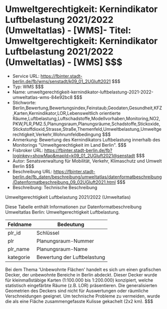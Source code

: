 # Umweltgerechtigkeit: Kernindikator Luftbelastung 2021/2022 (Umweltatlas) - [WMS]- Titel: Umweltgerechtigkeit: Kernindikator Luftbelastung 2021/2022 (Umweltatlas) - [WMS] $$$
- Service URL: https://fbinter.stadt-berlin.de/fb/wms/senstadt/k09_01_2UGluft2021 $$$
- Typ: WMS $$$
- Name: umweltgerechtigkeit-kernindikator-luftbelastung-2021-2022-umweltatlas-wms-84e92bc8 $$$
- Stichworte: Berlin,Bewertung,Bewertungsindex,Feinstaub,Geodaten,Gesundheit,KFZ,Karten,Kernindikator,LOR,Lebensweltlich orientierte Räume,Luftbelastung,Luftschadstoffe,Modellvorhaben,Monitoring,NO2,PKW,PLR,PM2.5,Planungsraum,Planungsräume,Schadstoffe,Stickoxide,Stickstoffdioxid,Strasse,Straße,Themenfeld,Umweltbelastung,Umweltgerechtigkeit,Verkehr,Wohnumfeldbedingung $$$
- Anmerkung: Bewertung des Kernindikators Luftbelastung innerhalb des Monitorings "Umweltgerechtigkeit im Land Berlin". $$$
- Fisbroker URL: https://fbinter.stadt-berlin.de/fb?loginkey=showMap&mapId=k09_01_2UGluft2021@senstadt $$$
- Autor: Senatsverwaltung für Mobilität, Verkehr, Klimaschutz und Umwelt Berlin $$$
- Beschreibung URL: https://fbinter.stadt-berlin.de/fb_daten/beschreibung/umweltatlas/datenformatbeschreibung/Datenformatbeschreibung_09_02UGluft2021.html $$$
- Beschreibung: Technische Beschreibung 

Umweltgerechtigkeit Luftbelastung 2021/2022 (Umweltatlas)

Diese Tabelle enthält Informationen zur Datenformatbeschreibung Umweltatlas Berlin: Umweltgerechtigkeit Luftbelastung.

| Feldname  | Bedeutung                   |
| --------- | --------------------------- |
| plr\_id   | Schlüssel                   |
| plr       | Planungsraum-Nummer         |
| plr\_name | Planungsraum-Name           |
| kategorie | Bewertung der Luftbelastung |

Bei dem Thema 'Unbewohnte Flächen' handelt es sich um einen grafischen Decker, der unbewohnte Bereiche in Berlin abdeckt. Dieser Decker wurde für kleinmaßstäbige Karten (1:100.000 bis 1:200.000) konzipiert, welche statistisch eingefärbte Räume (z.B. LOR) präsentieren. Die generalisierten Geometrien des Deckers sind nicht für Auswertungen oder räumliche Verschneidungen geeignet. Um technische Probleme zu vermeiden, wurde die als eine Fläche zusammengefasste Kulisse gekachelt (2x2 km). $$$
